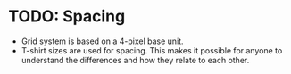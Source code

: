 
<Meta title="Foundations/Spacing" />

# TODO: Spacing

- Grid system is based on a 4-pixel base unit.
- T-shirt sizes are used for spacing. This makes it possible for anyone to understand the differences and how they relate to each other.

